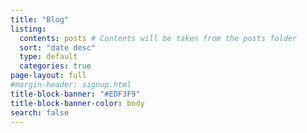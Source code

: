 ```yaml
---
title: "Blog"
listing:
  contents: posts # Contents will be taken from the posts folder
  sort: "date desc"
  type: default
  categories: true
page-layout: full
#margin-header: signup.html
title-block-banner: "#EDF3F9"
title-block-banner-color: body
search: false
---
```

